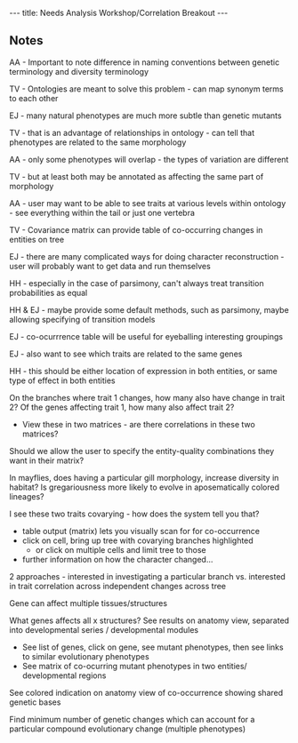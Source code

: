 ---
title: Needs Analysis Workshop/Correlation Breakout
---

==Notes==

AA - Important to note difference in naming conventions between genetic terminology and diversity terminology

TV - Ontologies are meant to solve this problem - can map synonym terms to each other

EJ - many natural phenotypes are much more subtle than genetic mutants

TV - that is an advantage of relationships in ontology - can tell that phenotypes are related to the same morphology

AA - only some phenotypes will overlap - the types of variation are different

TV - but at least both may be annotated as affecting the same part of morphology

AA - user may want to be able to see traits at various levels within ontology - see everything within the tail or just one vertebra


TV - Covariance matrix can provide table of co-occurring changes in entities on tree

EJ - there are many complicated ways for doing character reconstruction - user will probably want to get data and run themselves

HH - especially in the case of parsimony, can't always treat transition probabilities as equal

HH & EJ - maybe provide some default methods, such as parsimony, maybe allowing specifying of transition models

EJ - co-ocurrrence table will be useful for eyeballing interesting groupings

EJ - also want to see which traits are related to the same genes

HH - this should be either location of expression in both entities, or same type of effect in both entities

On the branches where trait 1 changes, how many also have change in trait 2?
Of the genes affecting trait 1, how many also affect trait 2?
* View these in two matrices - are there correlations in these two matrices?

Should we allow the user to specify the entity-quality combinations they want in their matrix?

In mayflies, does having a particular gill morphology, increase diversity in habitat?
Is gregariousness more likely to evolve in aposematically colored lineages?

I see these two traits covarying - how does the system tell you that?
* table output (matrix) lets you visually scan for for co-occurrence
* click on cell, bring up tree with covarying branches highlighted
** or click on multiple cells and limit tree to those
* further information on how the character changed...

2 approaches - interested in investigating a particular branch vs. interested in trait correlation across independent changes across tree

Gene can affect multiple tissues/structures

What genes affects all x structures?  See results on anatomy view, separated into developmental series / developmental modules
* See list of genes, click on gene, see mutant phenotypes, then see links to similar evolutionary phenotypes
* See matrix of co-ocurring mutant phenotypes in two entities/ developmental regions

See colored indication on anatomy view of co-occurrence showing shared genetic bases

Find minimum number of genetic changes which can account for a particular compound evolutionary change (multiple phenotypes)